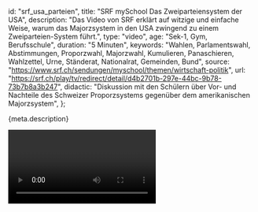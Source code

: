 
  id: "srf_usa_parteien",
  title: "SRF mySchool Das Zweiparteiensystem der USA",
  description:
    "Das Video von SRF erklärt auf witzige und einfache Weise, warum das Majorzsystem in den USA zwingend zu einem Zweiparteien-System führt.",
  type: "video",
  age: "Sek-1, Gym, Berufsschule",
  duration: "5 Minuten",
  keywords:
    "Wahlen, Parlamentswahl, Abstimmungen, Proporzwahl, Majorzwahl, Kumulieren, Panaschieren, Wahlzettel, Urne, Ständerat, Nationalrat, Gemeinden, Bund",
  source: "https://www.srf.ch/sendungen/myschool/themen/wirtschaft-politik",
  url:
    "https://srf.ch/play/tv/redirect/detail/d4b2701b-297e-44bc-9b78-73b7b8a3b247",
  didactic:
    "Diskussion mit den Schülern über Vor- und Nachteile des Schweizer Proporzsystems gegenüber dem amerikanischen Majorzsystem",
};

<Ref title={meta.title} source={meta.source} duration={meta.duration}>
  <p>{meta.description}</p>
  <Video url={meta.url} />
</Ref>

